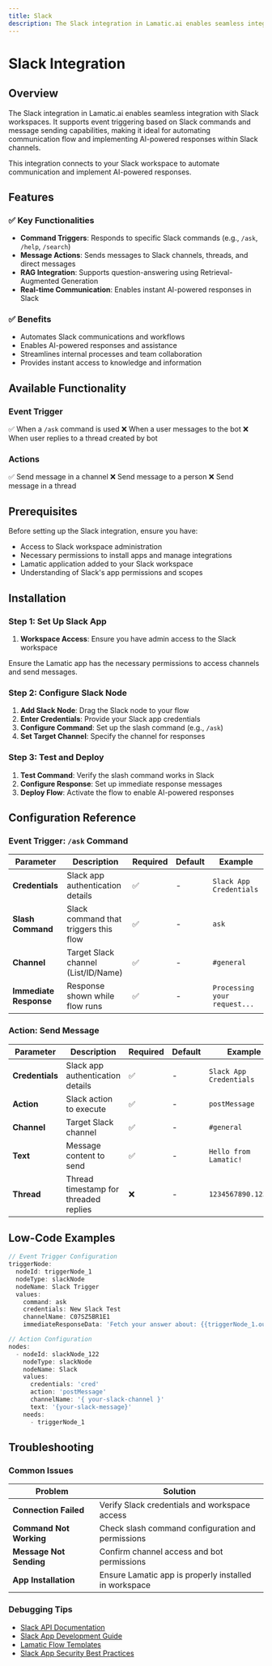 ```yaml
---
title: Slack
description: The Slack integration in Lamatic.ai enables seamless integration with Slack workspaces. It supports event triggering based on Slack commands and message sending capabilities, making it ideal for automating communication flow and implementing AI-powered responses within Slack channels.
---
```



# Slack Integration

<IntegrationOverviw slug="slack"/>

## Overview

The Slack integration in Lamatic.ai enables seamless integration with Slack workspaces. It supports event triggering based on Slack commands and message sending capabilities, making it ideal for automating communication flow and implementing AI-powered responses within Slack channels.

<Callout type="info">
This integration connects to your Slack workspace to automate communication and implement AI-powered responses.
</Callout>

## Features

### ✅ Key Functionalities

- **Command Triggers**: Responds to specific Slack commands (e.g., `/ask`, `/help`, `/search`)
- **Message Actions**: Sends messages to Slack channels, threads, and direct messages
- **RAG Integration**: Supports question-answering using Retrieval-Augmented Generation
- **Real-time Communication**: Enables instant AI-powered responses in Slack

### ✅ Benefits

- Automates Slack communications and workflows
- Enables AI-powered responses and assistance
- Streamlines internal processes and team collaboration
- Provides instant access to knowledge and information

## Available Functionality

### Event Trigger
✅ When a `/ask` command is used
❌ When a user messages to the bot
❌ When user replies to a thread created by bot

### Actions
✅ Send message in a channel
❌ Send message to a person
❌ Send message in a thread


## Prerequisites

Before setting up the Slack integration, ensure you have:

- Access to Slack workspace administration
- Necessary permissions to install apps and manage integrations
- Lamatic application added to your Slack workspace
- Understanding of Slack's app permissions and scopes

## Installation

### Step 1: Set Up Slack App

1. **Workspace Access**: Ensure you have admin access to the Slack workspace

<Callout type="warning">
Ensure the Lamatic app has the necessary permissions to access channels and send messages.
</Callout>

### Step 2: Configure Slack Node

1. **Add Slack Node**: Drag the Slack node to your flow
2. **Enter Credentials**: Provide your Slack app credentials
3. **Configure Command**: Set up the slash command (e.g., `/ask`)
4. **Set Target Channel**: Specify the channel for responses

### Step 3: Test and Deploy

1. **Test Command**: Verify the slash command works in Slack
2. **Configure Response**: Set up immediate response messages
3. **Deploy Flow**: Activate the flow to enable AI-powered responses

## Configuration Reference

### Event Trigger: `/ask` Command

| **Parameter**                    | **Description**                                                                                              | **Required** | **Default** | **Example**                                     |
| -------------------------------- | ------------------------------------------------------------------------------------------------------------ | ------------ | ----------- | ----------------------------------------------- |
| **Credentials**                  | Slack app authentication details                                                                             | ✅           | -           | `Slack App Credentials`                         |
| **Slash Command**                | Slack command that triggers this flow                                                                        | ✅           | -           | `ask`                                           |
| **Channel**                      | Target Slack channel (List/ID/Name)                                                                          | ✅           | -           | `#general`                                      |
| **Immediate Response**           | Response shown while flow runs                                                                               | ✅           | -           | `Processing your request...`                    |

### Action: Send Message

| **Parameter**                    | **Description**                                                                                              | **Required** | **Default** | **Example**                                     |
| -------------------------------- | ------------------------------------------------------------------------------------------------------------ | ------------ | ----------- | ----------------------------------------------- |
| **Credentials**                  | Slack app authentication details                                                                             | ✅           | -           | `Slack App Credentials`                         |
| **Action**                       | Slack action to execute                                                                                      | ✅           | -           | `postMessage`                                   |
| **Channel**                      | Target Slack channel                                                                                         | ✅           | -           | `#general`                                      |
| **Text**                         | Message content to send                                                                                      | ✅           | -           | `Hello from Lamatic!`                           |
| **Thread**                       | Thread timestamp for threaded replies                                                                        | ❌           | -           | `1234567890.123456`                             |



## Low-Code Examples

```js
// Event Trigger Configuration
triggerNode:
  nodeId: triggerNode_1
  nodeType: slackNode
  nodeName: Slack Trigger
  values:
    command: ask
    credentials: New Slack Test
    channelName: C07SZ5BR1E1
    immediateResponseData: 'Fetch your answer about: {{triggerNode_1.output.user_name}}'

// Action Configuration
nodes:
  - nodeId: slackNode_122
    nodeType: slackNode
    nodeName: Slack
    values:
      credentials: 'cred'
      action: 'postMessage'
      channelName: '{ your-slack-channel }'
      text: '{your-slack-message}'
    needs:
      - triggerNode_1
```

## Troubleshooting

### Common Issues

| **Problem**                | **Solution**                                                                                  |
|---------------------------|----------------------------------------------------------------------------------------------|
| **Connection Failed**      | Verify Slack credentials and workspace access                                                |
| **Command Not Working**    | Check slash command configuration and permissions                                            |
| **Message Not Sending**    | Confirm channel access and bot permissions                                                   |
| **App Installation**       | Ensure Lamatic app is properly installed in workspace                                        |

### Debugging Tips

- [Slack API Documentation](https://api.slack.com/)
- [Slack App Development Guide](https://api.slack.com/start)
- [Lamatic Flow Templates](https://hub.lamatic.ai/templates)
- [Slack App Security Best Practices](https://api.slack.com/security)
